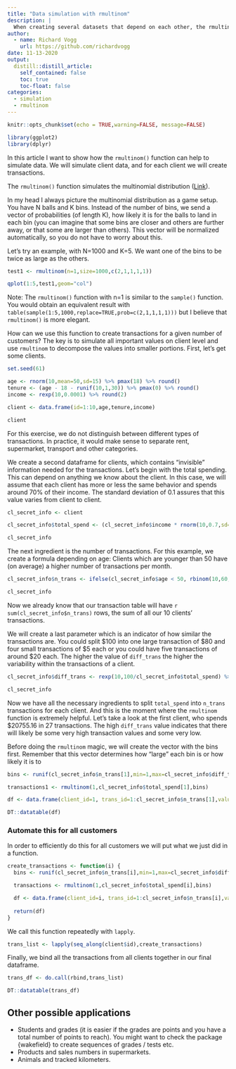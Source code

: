 ```yaml
---
title: "Data simulation with rmultinom"
description: |
  When creating several datasets that depend on each other, the rmultinom function from the stats package can be a useful helper. In this example we will see how to create customer transactions from a customer table.
author:
  - name: Richard Vogg
    url: https://github.com/richardvogg
date: 11-13-2020
output:
  distill::distill_article:
    self_contained: false
    toc: true
    toc-float: false
categories:
  - simulation
  - rmultinom
---
```


```r
knitr::opts_chunk$set(echo = TRUE,warning=FALSE, message=FALSE)

library(ggplot2)
library(dplyr)
```



In this article I want to show how the `rmultinom()` function can help to simulate data.
We will simulate client data, and for each client we will create transactions.

The `rmultinom()` function simulates the multinomial distribution ([Link](https://en.wikipedia.org/wiki/Multinomial_distribution)).

In my head I always picture the multinomial distribution as a game setup. You have N balls and K bins. Instead of the number of bins, we send a vector of probabilities (of length K), how likely it is for the balls to land in each bin (you can imagine that some bins are closer and others are further away, or that some are larger than others). This vector will be normalized automatically, so you do not have to worry about this.

Let's try an example, with N=1000 and K=5. We want one of the bins to be twice as large as the others.

```r
test1 <- rmultinom(n=1,size=1000,c(2,1,1,1,1))
```

```r

qplot(1:5,test1,geom="col")
```

Note: The `rmultinom()` function with n=1 is similar to the `sample()` function. You would obtain an equivalent result with `table(sample(1:5,1000,replace=TRUE,prob=c(2,1,1,1,1)))` but I believe that `rmultinom()` is more elegant.

How can we use this function to create transactions for a given number of customers? The key is to simulate all important values on client level and use `rmultinom` to decompose the values into smaller portions. First, let's get some clients.

```r
set.seed(61)

age <- rnorm(10,mean=50,sd=15) %>% pmax(18) %>% round()
tenure <- (age - 18 - runif(10,1,30)) %>% pmax(0) %>% round()
income <- rexp(10,0.0001) %>% round(2)

client <- data.frame(id=1:10,age,tenure,income)

client
```

For this exercise, we do not distinguish between different types of transactions. In practice, it would make sense to separate rent, supermarket, transport and other categories.

We create a second dataframe for clients, which contains "invisible" information needed for the transactions. Let's begin with the total spending. This can depend on anything we know about the client. In this case, we will assume that each client has more or less the same behavior and spends around 70% of their income. The standard deviation of 0.1 assures that this value varies from client to client.

```r
cl_secret_info <- client

cl_secret_info$total_spend <- (cl_secret_info$income * rnorm(10,0.7,sd=0.1)) %>% round(2)

cl_secret_info
```

The next ingredient is the number of transactions. For this example, we create a formula depending on age: Clients which are younger than 50 have (on average) a higher number of transactions per month.

```r
cl_secret_info$n_trans <- ifelse(cl_secret_info$age < 50, rbinom(10,60,0.5),rbinom(10,60,0.3))

cl_secret_info
```

Now we already know that our transaction table will have `r sum(cl_secret_info$n_trans)` rows, the sum of all our 10 clients' transactions.

We will create a last parameter which is an indicator of how similar the transactions are. You could split \$100 into one large transaction of \$80 and four small transactions of \$5 each or you could have five transactions of around \$20 each. The higher the value of `diff_trans` the higher the variability within the transactions of a client.

```r
cl_secret_info$diff_trans <- rexp(10,100/cl_secret_info$total_spend) %>% ceiling()

cl_secret_info
```

Now we have all the necessary ingredients to split `total_spend` into `n_trans` transactions for each client. And this is the moment where the `rmultinom` function is extremely helpful. Let's take a look at the first client, who spends \$20755.16 in 27 transactions. The high `diff_trans` value indicates that there will likely be some very high transaction values and some very low.

Before doing the `rmultinom` magic, we will create the vector with the bins first. Remember that this vector determines how "large" each bin is or how likely it is to 

```r
bins <- runif(cl_secret_info$n_trans[1],min=1,max=cl_secret_info$diff_trans[1])

transactions1 <- rmultinom(1,cl_secret_info$total_spend[1],bins)

df <- data.frame(client_id=1, trans_id=1:cl_secret_info$n_trans[1],value=transactions1)
```

```r
DT::datatable(df)
```


### Automate this for all customers

In order to efficiently do this for all customers we will put what we just did in a function.

```r
create_transactions <- function(i) {
  bins <- runif(cl_secret_info$n_trans[i],min=1,max=cl_secret_info$diff_trans[i])

  transactions <- rmultinom(1,cl_secret_info$total_spend[i],bins)

  df <- data.frame(client_id=i, trans_id=1:cl_secret_info$n_trans[i],value=transactions)
  
  return(df)
}
```

We call this function repeatedly with `lapply`.

```r
trans_list <- lapply(seq_along(client$id),create_transactions)
```

Finally, we bind all the transactions from all clients together in our final dataframe.

```r
trans_df <- do.call(rbind,trans_list)
```

```r
DT::datatable(trans_df)
```


## Other possible applications

* Students and grades (it is easier if the grades are points and you have a total number of points to reach). You might want to check the package {wakefield} to create sequences of grades / tests etc.
* Products and sales numbers in supermarkets.
* Animals and tracked kilometers.